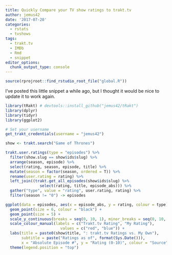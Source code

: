 ```yaml
---
title: Quickly Compare your TV show ratings to trakt.tv
author: jemus42
date: '2017-07-20'
categories:
  - rstats
  - tvshows
tags:
  - trakt.tv
  - IMDb
  - Rmd
  - snippet
editor_options:
  chunk_output_type: console
---
```


```r
source(rprojroot::find_rstudio_root_file("global.R"))
```

I've posted this little snippet a while ago, but I thought it would be nice to update it to work again.

<!--more-->

```r
library(tRakt) # devtools::install_github("jemus42/tRakt")
library(dplyr)
library(tidyr)
library(ggplot2)

# Set your username
get_trakt_credentials(username = "jemus42")

show <- trakt.search("Game of Thrones")

trakt.user.ratings(type = "episodes") %>%
  filter(show.slug == show$ids$slug) %>%
  arrange(season, episode) %>%
  select(rating, season, episode, title) %>%
  mutate(season = factor(season, ordered = T)) %>%
  rename(user.rating = rating) %>%
  left_join((trakt.get_all_episodes(show$ids$slug) %>% 
               select(rating, title, episode_abs))) %>%
  gather("type", value = "rating", user.rating, rating) %>%
  filter(season != "0") -> episodes

ggplot(data = episodes, aes(x = episode_abs, y = rating, colour = type)) +
  geom_point(size = 6, colour = "black") +
  geom_point(size = 5) +
  scale_y_continuous(breaks = seq(0, 10, 1), minor_breaks = seq(0, 10, .5)) +
  scale_colour_manual(labels = c("Trakt.tv Rating", "My Rating"),
                        values = c("red", "blue")) +
  labs(title = paste0(show$title, ": trakt.tv Ratings vs. My Own"),
       subtitle = paste("Ratings as of", format(Sys.Date())),
       x = "Absolute Episode #", y = "Rating (0-10)", colour = "Source") +
  theme(legend.position = "top")
```
